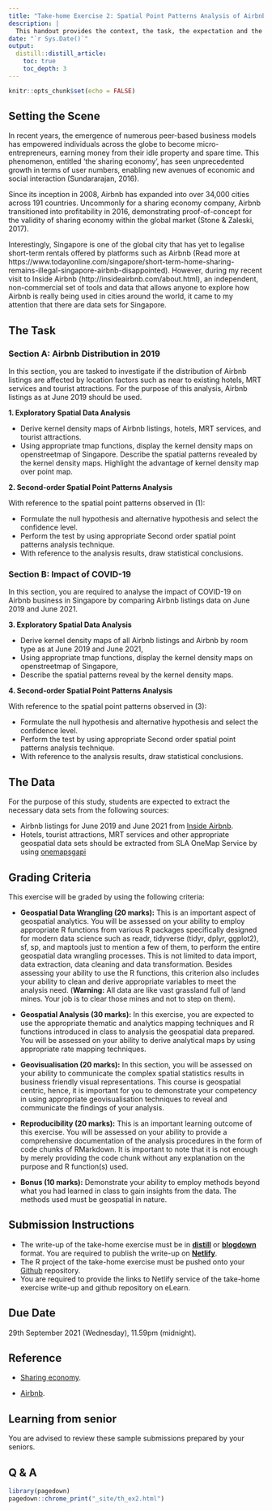 ```yaml
---
title: "Take-home Exercise 2: Spatial Point Patterns Analysis of Airbnb Listing in Singapore"
description: |
  This handout provides the context, the task, the expectation and the grading criteria of Take-home Exercise 2.  Students must review and understand them before getting started with the take-home exercise. 
date: "`r Sys.Date()`"
output:
  distill::distill_article:
    toc: true
    toc_depth: 3
---
```


```r
knitr::opts_chunk$set(echo = FALSE)
```

## Setting the Scene

In recent years, the emergence of numerous peer-based business models has empowered individuals across the globe to become micro-entrepreneurs, earning money from their idle property and spare time.  This phenomenon, entitled ‘the sharing economy’, has seen unprecedented growth in terms of user numbers, enabling new avenues of economic and social interaction (Sundararajan, 2016). 

Since its inception in 2008, Airbnb has expanded into over 34,000 cities across 191 countries. Uncommonly for a sharing economy company, Airbnb transitioned into profitability in 2016, demonstrating proof-of-concept for the validity of sharing economy within the global market (Stone & Zaleski, 2017).

Interestingly, Singapore is one of the global city that has yet to legalise short-term rentals offered by platforms such as Airbnb (Read more at https://www.todayonline.com/singapore/short-term-home-sharing-remains-illegal-singapore-airbnb-disappointed).  However, during my recent visit to Inside Airbnb (http://insideairbnb.com/about.html), an independent, non-commercial set of tools and data that allows anyone to explore how Airbnb is really being used in cities around the world, it came to my attention that there are data sets for Singapore.         


## The Task

### Section A: Airbnb Distribution in 2019

In this section, you are tasked to investigate if the distribution of Airbnb listings are affected by location factors such as near to existing hotels, MRT services and tourist attractions.  For the purpose of this analysis, Airbnb listings as at June 2019 should be used. 

**1. Exploratory Spatial Data Analysis**

+ Derive kernel density maps of Airbnb listings, hotels, MRT services, and tourist attractions.    
+ Using appropriate tmap functions, display the kernel density maps on openstreetmap of Singapore.  Describe the spatial patterns revealed by the kernel density maps.  Highlight the advantage of kernel density map over point map.

**2. Second-order Spatial Point Patterns Analysis**

With reference to the spatial point patterns observed in (1):

+ Formulate the null hypothesis and alternative hypothesis and select the confidence level.  
+ Perform the test by using appropriate Second order spatial point patterns analysis technique.  
+ With reference to the analysis results, draw statistical conclusions. 

### Section B: Impact of COVID-19

In this section, you are required to analyse the impact of COVID-19 on Airbnb business in Singapore by comparing Airbnb listings data on June 2019 and June 2021.

**3. Exploratory Spatial Data Analysis**

+ Derive kernel density maps of all Airbnb listings and Airbnb by room type as at June 2019 and June 2021,  
+ Using appropriate tmap functions, display the kernel density maps on openstreetmap of Singapore, 
+ Describe the spatial patterns reveal by the kernel density maps.

**4. Second-order Spatial Point Patterns Analysis**

With reference to the spatial point patterns observed in (3):

+ Formulate the null hypothesis and alternative hypothesis and select the confidence level.  
+ Perform the test by using appropriate Second order spatial point patterns analysis technique.  
+ With reference to the analysis results, draw statistical conclusions. 

## The Data

For the purpose of this study, students are expected to extract the necessary data sets from the following sources:

+ Airbnb listings for June 2019 and June 2021 from [Inside Airbnb](http://insideairbnb.com/get-the-data.html).  
+ Hotels, tourist attractions, MRT services and other appropriate geospatial data sets should be extracted from SLA OneMap Service by using [onemapsgapi](https://cran.r-project.org/web/packages/onemapsgapi/index.html)  

## Grading Criteria 

This exercise will be graded by using the following criteria:

- **Geospatial Data Wrangling (20 marks):**  This is an important aspect of geospatial analytics.  You will be assessed on your ability to employ appropriate R functions from various R packages specifically designed for modern data science such as readr, tidyverse (tidyr, dplyr, ggplot2), sf, sp, and maptools just to mention a few of them, to perform the entire geospatial data wrangling processes. This is not limited to data import, data extraction, data cleaning and data transformation.  Besides assessing your ability to use the R functions, this criterion also includes your ability to clean and derive appropriate variables to meet the analysis need. (**Warning:** All data are like vast grassland full of land mines. Your job is to clear those mines and not to step on them).                                                                         

- **Geospatial Analysis (30 marks):**  In this exercise, you are expected to use the appropriate thematic and analytics mapping techniques and R functions introduced in class to analysis the geospatial data prepared.  You will be assessed on your ability to derive analytical maps by using appropriate rate mapping techniques.                                        

- **Geovisualisation (20 marks):** In this section, you will be assessed on your ability to communicate the complex spatial statistics results in business friendly visual representations.  This course is geospatial centric, hence, it is important for you to demonstrate your competency in using appropriate geovisualisation techniques to reveal and communicate the findings of your analysis.                                                       

- **Reproducibility (20 marks):** This is an important learning outcome of this exercise.  You will be assessed on your ability to provide a comprehensive documentation of the analysis procedures in the form of code chunks of RMarkdown.  It is important to note that it is not enough by merely providing the code chunk without any explanation on the purpose and R function(s) used.  

- **Bonus (10 marks):**  Demonstrate your ability to employ methods beyond what you had learned in class to gain insights from the data.  The methods used must be geospatial in nature.
  
## Submission Instructions
  
- The write-up of the take-home exercise must be in [**distill**](https://rstudio.github.io/distill/) or [**blogdown**](https://github.com/rstudio/blogdown) format. You are required to publish the write-up on [**Netlify**](https://www.netlify.com/).
- The R project of the take-home exercise must be pushed onto your [Github](https://github.com/) repository.
- You are required to provide the links to Netlify service of the take-home exercise write-up and github repository on eLearn.

## Due Date

29th September 2021 (Wednesday), 11.59pm (midnight).

## Reference

+ [Sharing economy](https://en.wikipedia.org/wiki/Sharing_economy).

+ [Airbnb](https://en.wikipedia.org/wiki/Airbnb). 


## Learning from senior

You are advised to review these sample submissions prepared by your seniors.

## Q & A

```r
library(pagedown)
pagedown::chrome_print("_site/th_ex2.html")
```



